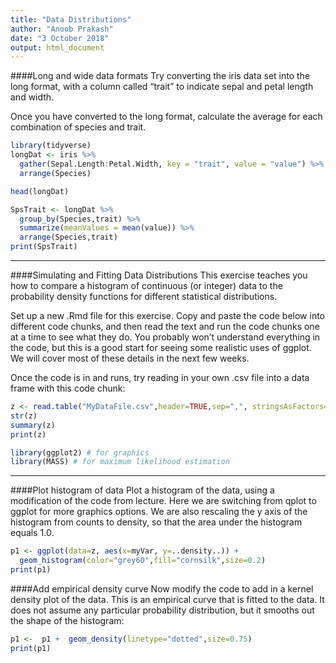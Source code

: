 ```yaml
---
title: "Data Distributions"
author: "Anoob Prakash"
date: "3 October 2018"
output: html_document
---
```



####Long and wide data formats
Try converting the iris data set into the long format, with a column called “trait” to indicate sepal and petal length and width.

Once you have converted to the long format, calculate the average for each combination of species and trait.

```r
library(tidyverse)
longDat <- iris %>%
  gather(Sepal.Length:Petal.Width, key = "trait", value = "value") %>%
  arrange(Species)

head(longDat)

SpsTrait <- longDat %>%
  group_by(Species,trait) %>%
  summarize(meanValues = mean(value)) %>%
  arrange(Species,trait)
print(SpsTrait)
```
***
####Simulating and Fitting Data Distributions
This exercise teaches you how to compare a histogram of continuous (or integer) data to the probability density functions for different statistical distributions.

Set up a new .Rmd file for this exercise. Copy and paste the code below into different code chunks, and then read the text and run the code chunks one at a time to see what they do. You probably won’t understand everything in the code, but this is a good start for seeing some realistic uses of ggplot. We will cover most of these details in the next few weeks.

Once the code is in and runs, try reading in your own .csv file into a data frame with this code chunk:

```r
z <- read.table("MyDataFile.csv",header=TRUE,sep=",", stringsAsFactors=FALSE) # myVar is the RWC for the species studied
str(z)
summary(z)
print(z)
```

```r
library(ggplot2) # for graphics
library(MASS) # for maximum likelihood estimation
```

***
####Plot histogram of data
Plot a histogram of the data, using a modification of the code from lecture. Here we are switching from qplot to ggplot for more graphics options. We are also rescaling the y axis of the histogram from counts to density, so that the area under the histogram equals 1.0.
```r
p1 <- ggplot(data=z, aes(x=myVar, y=..density..)) +
  geom_histogram(color="grey60",fill="cornsilk",size=0.2) 
print(p1)
```
####Add empirical density curve
Now modify the code to add in a kernel density plot of the data. This is an empirical curve that is fitted to the data. It does not assume any particular probability distribution, but it smooths out the shape of the histogram:
```r
p1 <-  p1 +  geom_density(linetype="dotted",size=0.75)
print(p1)

```

